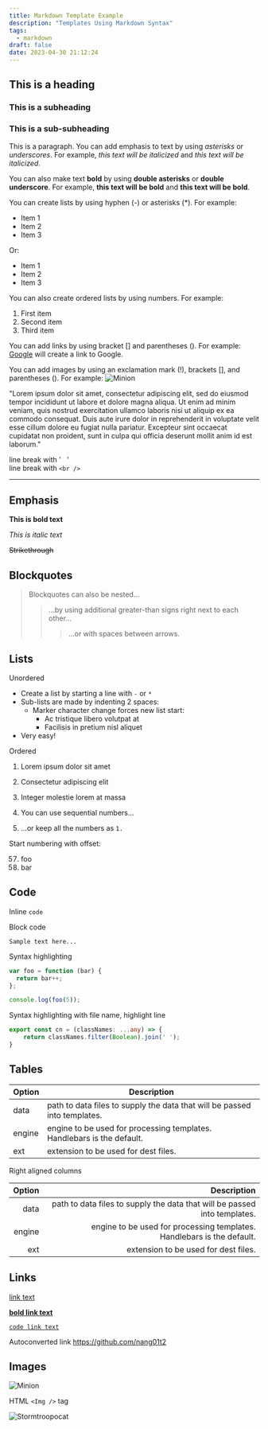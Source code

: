 ```yaml
---
title: Markdown Template Example
description: "Templates Using Markdown Syntax"
tags:
  - markdown
draft: false
date: 2023-04-30 21:12:24
---
```


## This is a heading

### This is a subheading

### This is a sub-subheading

This is a paragraph. You can add emphasis to text by using _asterisks_ or _underscores_. For example, _this text will be italicized_ and _this text will be italicized_.

You can also make text **bold** by using **double asterisks** or **double underscore**. For example, **this text will be bold** and **this text will be bold**.

You can create lists by using hyphen (-) or asterisks (\*). For example:

- Item 1
- Item 2
- Item 3

Or:

- Item 1
- Item 2
- Item 3

You can also create ordered lists by using numbers. For example:

1. First item
2. Second item
3. Third item

You can add links by using bracket [] and parentheses (). For example:
[Google](https://www.google/com) will create a link to Google.

You can add images by using an exclamation mark (!), brackets [], and parentheses (). For example:
![Minion](https://octodex.github.com/images/minion.png)

"Lorem ipsum dolor sit amet, consectetur adipiscing elit, sed do eiusmod tempor incididunt ut labore et dolore magna aliqua. Ut enim ad minim veniam, quis nostrud exercitation ullamco laboris nisi ut aliquip ex ea commodo consequat. Duis aute irure dolor in reprehenderit in voluptate velit esse cillum dolore eu fugiat nulla pariatur. Excepteur sint occaecat cupidatat non proident, sunt in culpa qui officia deserunt mollit anim id est laborum."

line break with '&nbsp;&nbsp;&nbsp;'  
line break with `<br />` <br />

---

## Emphasis

**This is bold text**

_This is italic text_

~~Strikethrough~~

## Blockquotes

> Blockquotes can also be nested...
>
> > ...by using additional greater-than signs right next to each other...
> >
> > > ...or with spaces between arrows.

## Lists

Unordered

- Create a list by starting a line with `-` or `*`
- Sub-lists are made by indenting 2 spaces:
  - Marker character change forces new list start:
    - Ac tristique libero volutpat at
    * Facilisis in pretium nisl aliquet
- Very easy!

Ordered

1. Lorem ipsum dolor sit amet
2. Consectetur adipiscing elit
3. Integer molestie lorem at massa

4. You can use sequential numbers...
5. ...or keep all the numbers as `1.`

Start numbering with offset:

57. foo
1. bar

## Code

Inline `code`

Block code

```
Sample text here...
```

Syntax highlighting

```js
var foo = function (bar) {
  return bar++;
};

console.log(foo(5));
```

Syntax highlighting with file name, highlight line

```ts:cores.ts {2}
export const cn = (classNames: ...any) => {
    return classNames.filter(Boolean).join(' ');
}
```

## Tables

| Option | Description                                                               |
| ------ | ------------------------------------------------------------------------- |
| data   | path to data files to supply the data that will be passed into templates. |
| engine | engine to be used for processing templates. Handlebars is the default.    |
| ext    | extension to be used for dest files.                                      |

Right aligned columns

| Option |                                                               Description |
| -----: | ------------------------------------------------------------------------: |
|   data | path to data files to supply the data that will be passed into templates. |
| engine |    engine to be used for processing templates. Handlebars is the default. |
|    ext |                                      extension to be used for dest files. |

## Links

[link text](https://nang01t2.github.io/)

[**bold link text**](https://nang01t2.github.io/)

[`code link text`](https://nang01t2.github.io/)

Autoconverted link https://github.com/nang01t2

## Images

![Minion](https://octodex.github.com/images/minion.png)

HTML `<Img />` tag

<img
  src="https://octodex.github.com/images/stormtroopocat.jpg"
  alt="Stormtroopocat"
  width={300}
/>
